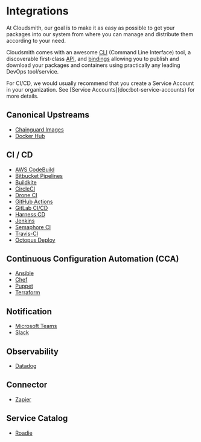# Integrations


At Cloudsmith, our goal is to make it as easy as possible to get your packages into our system from where you can manage and distribute them according to your need.


Cloudsmith comes with an awesome [CLI](/getting-started/cli) (Command Line Interface) tool, a discoverable first-class [API](https://api.cloudsmith.io), and [bindings](getting-started/api-bindings) allowing you to publish and download your packages and containers using practically any leading DevOps tool/service.

<Note variant="note" headline="Service Accounts">
For CI/CD, we would usually recommend that you create a Service Account in your organization. See [Service Accounts](doc:bot-service-accounts) for more details.
</Note>

## Canonical Upstreams

- [Chainguard Images](doc:integrating-with-chainguard-images)
- [Docker Hub](doc:docker-hub)

## CI / CD

- [AWS CodeBuild](doc:integrating-with-aws-codebuild)
- [Bitbucket Pipelines](doc:integrating-with-bitbucket-pipelines)
- [Buildkite](doc:integrating-with-buildkite)
- [CircleCI](doc:integrations-circleci)
- [Drone CI](doc:integrating-with-drone-ci)
- [GitHub Actions](doc:integrating-with-github-actions)
- [GitLab CI/CD](doc:gitlab-cicd)
- [Harness CD](doc:integrating-harness)
- [Jenkins](doc:integrating-with-jenkins)
- [Semaphore CI](doc:integrating-semaphore-ci) 
- [Travis-CI](doc:integrating-with-travis-ci)
- [Octopus Deploy](doc:integrating-octopus-deploy) 

## Continuous Configuration Automation (CCA)

- [Ansible](doc:integrating-ansible) 
- [Chef](doc:integrating-chef)
- [Puppet](doc:integrating-puppet) 
- [Terraform](doc:integrating-terraform)

## Notification

- [Microsoft Teams](doc:integrating-with-microsoft-teams)
- [Slack](doc:integrating-with-slack)

## Observability

- [Datadog](doc:datadog) 

## Connector

- [Zapier](doc:integrating-with-zapier)

## Service Catalog

- [Roadie](doc:roadie)
